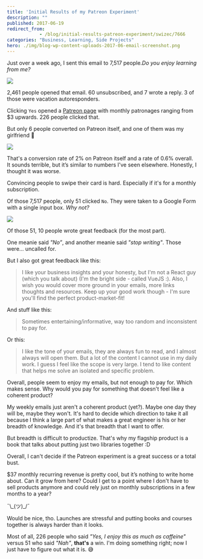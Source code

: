 ```yaml
---
title: 'Initial Results of my Patreon Experiment'
description: ""
published: 2017-06-19
redirect_from: 
            - /blog/initial-results-patreon-experiment/swizec/7666
categories: "Business, Learning, Side Projects"
hero: ./img/blog-wp-content-uploads-2017-06-email-screenshot.png
---
```


Just over a week ago, I sent this email to 7,517 people._Do you enjoy learning from me?_

![](./img/blog-wp-content-uploads-2017-06-email-screenshot.png)

2,461 people opened that email. 60 unsubscribed, and 7 wrote a reply. 3 of those were vacation autoresponders.

Clicking `Yes` opened a [Patreon page](https://www.patreon.com/swizec) with monthly patronages ranging from $3 upwards. 226 people clicked that.

But only 6 people converted on Patreon itself, and one of them was my girlfriend 🤔

![](./img/blog-wp-content-uploads-2017-06-barchart-screenshot.png)

That's a conversion rate of 2% on Patreon itself and a rate of 0.6% overall. It sounds terrible, but it’s similar to numbers I've seen elsewhere. Honestly, I thought it was worse.

Convincing people to swipe their card is hard. Especially if it's for a monthly subscription.

Of those 7,517 people, only 51 clicked `No`. They were taken to a Google Form with a single input box. _Why not?_

![](./img/blog-wp-content-uploads-2017-06-google-form-screenshot.png)

Of those 51, 10 people wrote great feedback (for the most part).

One meanie said _"No”_, and another meanie said _"stop writing"_. Those were… uncalled for.

But I also got great feedback like this:

> I like your business insights and your honesty, but I'm not a React guy (which you talk about) (I'm the bright side - called VueJS :). Also, I wish you would cover more ground in your emails, more links thoughts and resources. Keep up your good work though - I'm sure you'll find the perfect product-market-fit!

And stuff like this:

> Sometimes entertaining/informative, way too random and inconsistent to pay for.

Or this:

> I like the tone of your emails, they are always fun to read, and I almost always will open them. But a lot of the content I cannot use in my daily work. I guess I feel like the scope is very large. I tend to like content that helps me solve an isolated and specific problem.

Overall, people seem to enjoy my emails, but not enough to pay for. Which makes sense. Why would you pay for something that doesn't feel like a coherent product?

My weekly emails just aren't a coherent product (yet?). Maybe one day they will be, maybe they won't. It's hard to decide which direction to take it all because I think a large part of what makes a great engineer is his or her breadth of knowledge. And it's that breadth that I want to offer.

But breadth is difficult to productize. That's why my flagship product is a book that talks about putting just two libraries together :D

Overall, I can't decide if the Patreon experiment is a great success or a total bust.

$37 monthly recurring revenue is pretty cool, but it’s nothing to write home about. Can it grow from here? Could I get to a point where I don't have to sell products anymore and could rely just on monthly subscriptions in a few months to a year?

¯\\\_(ツ)\_/¯

Would be nice, tho. Launches are stressful and putting books and courses together is always harder than it looks.

Most of all, 226 people who said _"Yes, I enjoy this as much as caffeine"_ versus 51 who said _"Nah"_, **that's** a win. I'm doing something right; now I just have to figure out what it is. 😅
